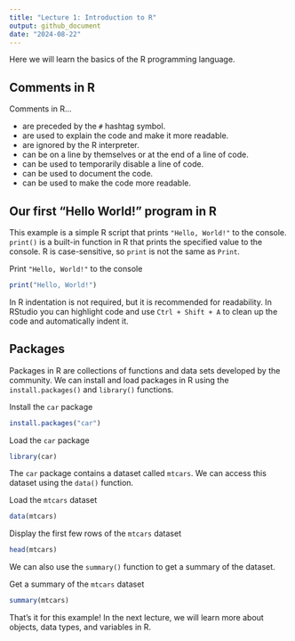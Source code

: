 ```yaml
---
title: "Lecture 1: Introduction to R"
output: github_document
date: "2024-08-22"
---
```


Here we will learn the basics of the R programming language.

## Comments in R

Comments in R...

- are preceded by the `#` hashtag symbol.
- are used to explain the code and make it more readable.
- are ignored by the R interpreter.
- can be on a line by themselves or at the end of a line of code.
- can be used to temporarily disable a line of code.
- can be used to document the code.
- can be used to make the code more readable.

## Our first "Hello World!" program in R

This example is a simple R script that prints `"Hello, World!"` to the console.
`print()` is a built-in function in R that prints the specified value to the console.
R is case-sensitive, so `print` is not the same as `Print`.

Print `"Hello, World!"` to the console

```r
print("Hello, World!")
```

In R indentation is not required, but it is recommended for readability.
In RStudio you can highlight code and use `Ctrl + Shift + A` to clean up the code and automatically indent it.

## Packages

Packages in R are collections of functions and data sets developed by the community.
We can install and load packages in R using the `install.packages()` and `library()` functions.

Install the `car` package

```r
install.packages("car")
```

Load the `car` package

```r
library(car)
```

The `car` package contains a dataset called `mtcars`.
We can access this dataset using the `data()` function.

Load the `mtcars` dataset

```r
data(mtcars)
```

Display the first few rows of the `mtcars` dataset

```r
head(mtcars)
```

We can also use the `summary()` function to get a summary of the dataset.

Get a summary of the `mtcars` dataset

```r
summary(mtcars)
```

That's it for this example! In the next lecture, we will learn more about objects, data types, and variables in R.
